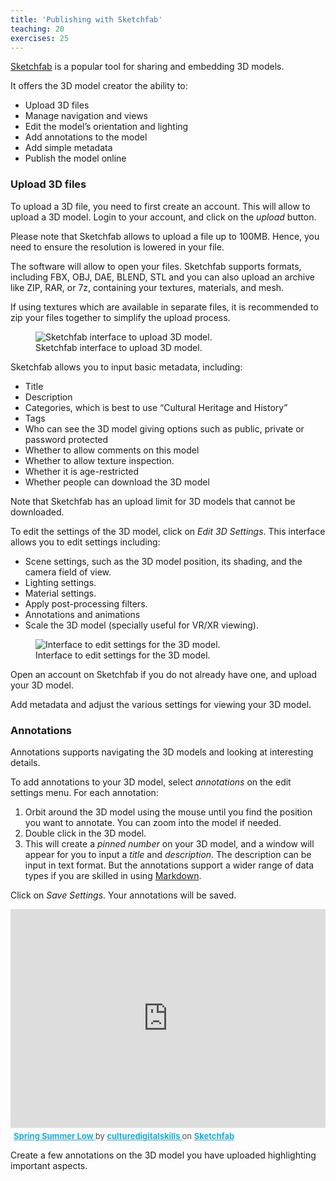 ```yaml
---
title: 'Publishing with Sketchfab'
teaching: 20
exercises: 25
---
```


[Sketchfab](https://sketchfab.com/) is a popular tool for sharing and embedding 3D models. 

It offers the 3D model creator the ability to:

- Upload 3D files
- Manage navigation and views
- Edit the model's orientation and lighting
- Add annotations to the model
- Add simple metadata
- Publish the model online


### Upload 3D files

To upload a 3D file, you need to first create an account. This will allow
to upload a 3D model. Login to your account, and click on the *upload* button.

Please note that Sketchfab allows to upload a file up to 100MB. Hence, you need
to ensure the resolution is lowered in your file.

The software will allow to open your files. Sketchfab supports formats, including FBX, OBJ, DAE, BLEND, STL and you can also upload an archive like ZIP, RAR, or 7z, containing your textures, materials, and mesh.

If using textures which are available in separate files, 
it is recommended to zip your files together to simplify the upload process.

![Sketchfab interface to upload 3D model.](fig/uploadmodel.png)

Sketchfab allows you to input basic metadata, including:

- Title
- Description
- Categories, which is best to use "Cultural Heritage and History"
- Tags
- Who can see the 3D model giving options such as public, private or password protected
- Whether to allow comments on this model
- Whether to allow texture inspection. 
- Whether it is age-restricted 
- Whether people can download the 3D model

Note that Sketchfab has an upload limit for 3D models that cannot be downloaded.

To edit the settings of the 3D model, click on *Edit 3D Settings*. This interface allows you to edit settings including:

- Scene settings, such as the 3D model position, its shading, and the camera field of view.
- Lighting settings.
- Material settings.
- Apply post-processing filters.
- Annotations and animations
- Scale the 3D model (specially useful for VR/XR viewing).

![Interface to edit settings for the 3D model.](fig/editinterface.png)

:::::::::::::::::: challenge

Open an account on Sketchfab if you do not already have one, and upload your
3D model.

Add metadata and adjust the various settings for viewing your 3D model.

:::::::::::::::::: 

### Annotations

Annotations supports navigating the 3D models and looking at interesting details.

To add annotations to your 3D model, select *annotations* on the edit settings menu. For each annotation:

1. Orbit around the 3D model using the mouse until you find the position you want to annotate. You can zoom into the model if needed.
2. Double click in the 3D model.
3. This will create a *pinned number* on your 3D model, and a window will appear for you to input a *title*
and *description*. The description can be input in text format. But the annotations support a wider range
of data types if you are skilled in using [Markdown](https://www.markdownguide.org/).


Click on *Save Settings*. Your annotations will be saved.

<iframe title="Spring Summer Low" width="100%" height="350" frameborder="0" allowfullscreen mozallowfullscreen="true" webkitallowfullscreen="true" allow="autoplay; fullscreen; xr-spatial-tracking" xr-spatial-tracking execution-while-out-of-viewport execution-while-not-rendered web-share src="https://sketchfab.com/models/b2366eb8cd804e2c9bdb7f65b9bd3db2/embed"> </iframe> <p style="font-size: 13px; font-weight: normal; margin: 5px; color: #4A4A4A;"> <a href="https://sketchfab.com/3d-models/spring-summer-low-b2366eb8cd804e2c9bdb7f65b9bd3db2?utm_medium=embed&utm_campaign=share-popup&utm_content=b2366eb8cd804e2c9bdb7f65b9bd3db2" target="_blank" rel="nofollow" style="font-weight: bold; color: #1CAAD9;"> Spring Summer Low </a> by <a href="https://sketchfab.com/culturedigitalskills?utm_medium=embed&utm_campaign=share-popup&utm_content=b2366eb8cd804e2c9bdb7f65b9bd3db2" target="_blank" rel="nofollow" style="font-weight: bold; color: #1CAAD9;"> culturedigitalskills </a> on <a href="https://sketchfab.com?utm_medium=embed&utm_campaign=share-popup&utm_content=b2366eb8cd804e2c9bdb7f65b9bd3db2" target="_blank" rel="nofollow" style="font-weight: bold; color: #1CAAD9;">Sketchfab</a></p>


:::::::::::::::::: challenge

Create a few annotations on the 3D model you have uploaded highlighting important aspects.


:::::::::::::::::: 

